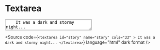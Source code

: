 
<Meta title="Atoms/Form/Textarea" />

# Textarea

<Unstyled>
  <textarea id="story" name="story" cols="33">
    It was a dark and stormy night...
  </textarea>
</Unstyled>

<Source
  code={`
    <textarea
      id="story"
      name="story"
      cols="33"
    >
      It was a dark and stormy night...
    </textarea>
  `}
  language="html"
  dark
  format
/>